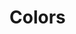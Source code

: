 

<Meta title='Colors' />

# Colors

<ColorPalette>
	<ColorItem title='theme.color.primary' subtitle='Coral' colors={[color.primary]} />
	<ColorItem title='theme.color.secondary' subtitle='Blue' colors={[color.secondary]} />
	<ColorItem title='theme.color.tertiary' subtitle='Grey' colors={[color.tertiary]} />
	<ColorItem title='theme.color.positive' subtitle='Green' colors={[color.positive]} />
	<ColorItem title='theme.color.warning' subtitle='Ochre' colors={[color.warning]} />
	<ColorItem title='theme.color.negative' subtitle='Red' colors={[color.negative]} />
	<ColorItem
		title='Greys'
		colors={[
			color.white,
			color.light,
			color.medium,
			color.dark,
			color.darker,
			color.black,
		]}
/>

</ColorPalette>

